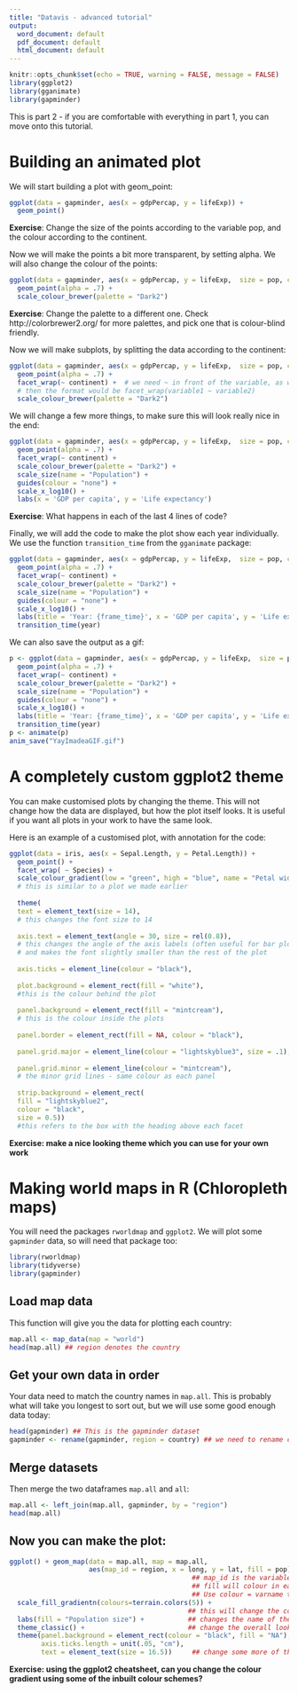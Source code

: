 ```yaml
---
title: "Datavis - advanced tutorial"
output:
  word_document: default
  pdf_document: default
  html_document: default
---
```


```r
knitr::opts_chunk$set(echo = TRUE, warning = FALSE, message = FALSE)
library(ggplot2)
library(gganimate)
library(gapminder)
```

This is part 2 - if you are comfortable with everything in part 1, you can move onto this tutorial.  

# Building an animated plot

We will start building a plot with geom_point:

```r
ggplot(data = gapminder, aes(x = gdpPercap, y = lifeExp)) +
  geom_point()
```

**Exercise**: Change the size of the points according to the variable pop, and the colour according to the continent.

Now we will make the points a bit more transparent, by setting alpha. We will also change the colour of the points:

```r
ggplot(data = gapminder, aes(x = gdpPercap, y = lifeExp,  size = pop, colour = continent)) +
  geom_point(alpha = .7) +
  scale_colour_brewer(palette = "Dark2")
```

**Exercise**: Change the palette to a different one. Check http://colorbrewer2.org/ for more palettes, and pick one that is colour-blind friendly.

Now we will make subplots, by splitting the data according to the continent:  

```r
ggplot(data = gapminder, aes(x = gdpPercap, y = lifeExp,  size = pop, colour = continent)) +
  geom_point(alpha = .7) +
  facet_wrap(~ continent) +  # we need ~ in front of the variable, as we could facet by another one
  # then the format would be facet_wrap(variable1 ~ variable2)
  scale_colour_brewer(palette = "Dark2")
```


We will change a few more things, to make sure this will look really nice in the end:

```r
ggplot(data = gapminder, aes(x = gdpPercap, y = lifeExp,  size = pop, colour = continent)) +
  geom_point(alpha = .7) +
  facet_wrap(~ continent) +
  scale_colour_brewer(palette = "Dark2") +
  scale_size(name = "Population") +
  guides(colour = "none") +
  scale_x_log10() +
  labs(x = 'GDP per capita', y = 'Life expectancy')
```

**Exercise**: What happens in each of the last 4 lines of code?

Finally, we will add the code to make the plot show each year individually. We use the function `transition_time` from the `gganimate` package:

```r
ggplot(data = gapminder, aes(x = gdpPercap, y = lifeExp,  size = pop, colour = continent)) +
  geom_point(alpha = .7) +
  facet_wrap(~ continent) +
  scale_colour_brewer(palette = "Dark2") +
  scale_size(name = "Population") +
  guides(colour = "none") +
  scale_x_log10() +
  labs(title = 'Year: {frame_time}', x = 'GDP per capita', y = 'Life expectancy') +
  transition_time(year)
```

We can also save the output as a gif:

```r
p <- ggplot(data = gapminder, aes(x = gdpPercap, y = lifeExp,  size = pop, colour = continent)) +
  geom_point(alpha = .7) +
  facet_wrap(~ continent) +
  scale_colour_brewer(palette = "Dark2") +
  scale_size(name = "Population") +
  guides(colour = "none") +
  scale_x_log10() +
  labs(title = 'Year: {frame_time}', x = 'GDP per capita', y = 'Life expectancy') +
  transition_time(year)
p <- animate(p)
anim_save("YayImadeaGIF.gif")
```



# A completely custom ggplot2 theme

You can make customised plots by changing the theme. This will not change how the data are displayed, but how the plot itself looks. It is useful if you want all plots in your work to have the same look.


Here is an example of a customised plot, with annotation for the code:

```r
ggplot(data = iris, aes(x = Sepal.Length, y = Petal.Length)) +
  geom_point() +
  facet_wrap( ~ Species) +
  scale_colour_gradient(low = "green", high = "blue", name = "Petal width") +
  # this is similar to a plot we made earlier
  
  theme(
  text = element_text(size = 14),
  # this changes the font size to 14
  
  axis.text = element_text(angle = 30, size = rel(0.8)),
  # this changes the angle of the axis labels (often useful for bar plots), 
  # and makes the font slightly smaller than the rest of the plot
  
  axis.ticks = element_line(colour = "black"),
  
  plot.background = element_rect(fill = "white"),
  #this is the colour behind the plot
  
  panel.background = element_rect(fill = "mintcream"),
  # this is the colour inside the plots
  
  panel.border = element_rect(fill = NA, colour = "black"),
  
  panel.grid.major = element_line(colour = "lightskyblue3", size = .1),
  
  panel.grid.minor = element_line(colour = "mintcream"),
  # the minor grid lines - same colour as each panel
  
  strip.background = element_rect(
  fill = "lightskyblue2",
  colour = "black",
  size = 0.5))
  #this refers to the box with the heading above each facet
```

**Exercise: make a nice looking theme which you can use for your own work**

# Making world maps in R (Chloropleth maps)

You will need the packages `rworldmap` and `ggplot2`. We will plot some `gapminder` data, so will need that package too:

```r
library(rworldmap)
library(tidyverse)
library(gapminder)
```

## Load map data

This function will give you the data for plotting each country:

```r
map.all <- map_data(map = "world")
head(map.all) ## region denotes the country
```

## Get your own data in order

Your data need to match the country names in `map.all`. This is probably what will take you longest to sort out, but we will use some good enough data today:


```r

head(gapminder) ## This is the gapminder dataset
gapminder <- rename(gapminder, region = country) ## we need to rename country to region, so we can merge gapminder and map.all
```

## Merge datasets

Then merge the two dataframes `map.all` and `all`:
```r
map.all <- left_join(map.all, gapminder, by = "region") 
head(map.all)

```

## Now you can make the plot:

```r
ggplot() + geom_map(data = map.all, map = map.all, 
                    aes(map_id = region, x = long, y = lat, fill = pop)) + 
                                              ## map_id is the variable name of the countries,
                                              ## fill will colour in each country. 
                                              ## Use colour = varname to change colour of the outline
  scale_fill_gradientn(colours=terrain.colors(5)) +  
                                             ## this will change the colours in the gradient
  labs(fill = "Population size") +           ## changes the name of the legend
  theme_classic() +                          ## change the overall look of the plot
  theme(panel.background = element_rect(colour = "black", fill = "NA"), 
        axis.ticks.length = unit(.05, "cm"), 
        text = element_text(size = 16.5))     ## change some more of the defaults
```

**Exercise: using the ggplot2 cheatsheet, can you change the colour gradient using some of the inbuilt colour schemes?**

